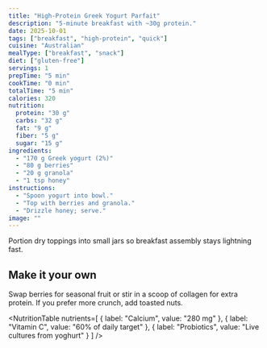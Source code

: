 ```yaml
---
title: "High-Protein Greek Yogurt Parfait"
description: "5-minute breakfast with ~30g protein."
date: 2025-10-01
tags: ["breakfast", "high-protein", "quick"]
cuisine: "Australian"
mealType: ["breakfast", "snack"]
diet: ["gluten-free"]
servings: 1
prepTime: "5 min"
cookTime: "0 min"
totalTime: "5 min"
calories: 320
nutrition:
  protein: "30 g"
  carbs: "32 g"
  fat: "9 g"
  fiber: "5 g"
  sugar: "15 g"
ingredients:
  - "170 g Greek yogurt (2%)"
  - "80 g berries"
  - "20 g granola"
  - "1 tsp honey"
instructions:
  - "Spoon yogurt into bowl."
  - "Top with berries and granola."
  - "Drizzle honey; serve."
image: ""
---
```


<Callout variant="info" title="Meal prep tip">
Portion dry toppings into small jars so breakfast assembly stays lightning fast.
</Callout>

## Make it your own

Swap berries for seasonal fruit or stir in a scoop of collagen for extra protein. If you prefer more crunch, add toasted nuts.

<NutritionTable
  nutrients=[
    { label: "Calcium", value: "280 mg" },
    { label: "Vitamin C", value: "60% of daily target" },
    { label: "Probiotics", value: "Live cultures from yoghurt" }
  ]
/>
